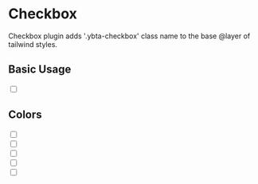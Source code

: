 
<Meta title="MDX/Checkbox" />

# Checkbox

Checkbox plugin adds '.ybta-checkbox' class name to the base @layer of tailwind styles.

## Basic Usage

<Canvas>
  <Story name="Basic Usage">
    <div className="yobta-paper">
      <input type="checkbox" className="yobta-checkbox" />
    </div>
  </Story>
</Canvas>

## Colors

<Canvas>
  <Story name="Secondary">
    <div className="yobta-paper">
      <input type="checkbox" className="yobta-checkbox yobta-ink-secondary" />
    </div>
  </Story>
</Canvas>

<Canvas>
  <Story name="Error">
    <div className="yobta-paper">
      <input type="checkbox" className="yobta-checkbox yobta-ink-error" />
    </div>
  </Story>
</Canvas>

<Canvas>
  <Story name="Success">
    <div className="yobta-paper">
      <input type="checkbox" className="yobta-checkbox yobta-ink-success" />
    </div>
  </Story>
</Canvas>

<Canvas>
  <Story name="Warning">
    <div className="yobta-paper">
      <input type="checkbox" className="yobta-checkbox yobta-ink-warning" />
    </div>
  </Story>
</Canvas>

<Canvas>
  <Story name="Info">
    <div className="yobta-paper">
      <input type="checkbox" className="yobta-checkbox yobta-ink-info" />
    </div>
  </Story>
</Canvas>
